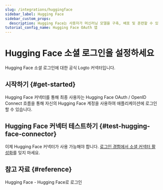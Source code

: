 ```yaml
---
slug: /integrations/huggingface
sidebar_label: Hugging Face
sidebar_custom_props:
  description: Hugging Face는 사용자가 머신러닝 모델을 구축, 배포 및 훈련할 수 있도록 돕는 머신러닝 (ML) 및 데이터 과학 플랫폼이자 커뮤니티입니다.
tutorial_config_name: Hugging Face OAuth 앱
---
```




# Hugging Face 소셜 로그인을 설정하세요

Hugging Face 소셜 로그인에 대한 공식 Logto 커넥터입니다.

<GuideTip />

## 시작하기 \{#get-started}

Hugging Face 커넥터를 통해 최종 사용자는 Hugging Face OAuth / OpenID Connect 흐름을 통해 자신의 Hugging Face 계정을 사용하여 애플리케이션에 로그인할 수 있습니다.

<Integration />

## Hugging Face 커넥터 테스트하기 \{#test-hugging-face-connector}

이제 Hugging Face 커넥터가 사용 가능해야 합니다. [로그인 경험에서 소셜 커넥터 활성화](/connectors/social-connectors/#enable-social-sign-in)를 잊지 마세요.

## 참고 자료 \{#reference}

<Url href="https://huggingface.co/docs/hub/en/oauth#sign-in-with-hugging-face">
  Hugging Face - Hugging Face로 로그인
</Url>
